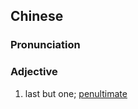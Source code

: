 ==Chinese==
{{zh-forms|alt=屘二}}

===Pronunciation===
{{zh-pron
|c=mei5-1 ji6-2
|cat=a
}}

===Adjective===
{{zh-adj}}

# {{lb|zh|Cantonese}} last but one; [[penultimate]]